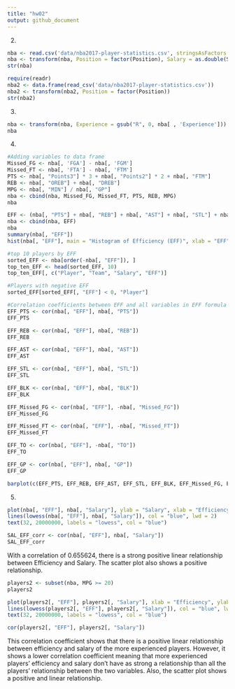 ```yaml
---
title: "hw02"
output: github_document
---
```


2)
```r
nba <- read.csv('data/nba2017-player-statistics.csv', stringsAsFactors = FALSE)
nba <- transform(nba, Position = factor(Position), Salary = as.double(Salary))
str(nba)
```
```r
require(readr)
nba2 <- data.frame(read_csv('data/nba2017-player-statistics.csv'))
nba2 <- transform(nba2, Position = factor(Position))
str(nba2)
```

3)
```r
nba <- transform(nba, Experience = gsub("R", 0, nba[ , 'Experience']))
nba
```

4)
```r
#Adding variables to data frame
Missed_FG <- nba[, 'FGA'] - nba[, 'FGM']
Missed_FT <- nba[, 'FTA'] - nba[, 'FTM']
PTS <- nba[, "Points3"] * 3 + nba[, "Points2"] * 2 + nba[, "FTM"]
REB <- nba[, "OREB"] + nba[, "DREB"]
MPG <- nba[, "MIN"] / nba[, "GP"] 
nba <- cbind(nba, Missed_FG, Missed_FT, PTS, REB, MPG)
nba
```
```r
EFF <- (nba[, "PTS"] + nba[, "REB"] + nba[, "AST"] + nba[, "STL"] + nba[, "BLK"] - nba[, "Missed_FG"] - nba[, "Missed_FT"] - nba[, "TO"]) / nba[, "GP"]
nba <- cbind(nba, EFF)
nba
summary(nba[, "EFF"])
hist(nba[, "EFF"], main = "Histogram of Efficiency (EFF)", xlab = "EFF", col = "gray")
```

```r
#top 10 players by EFF
sorted_EFF <- nba[order(-nba[, "EFF"]), ]
top_ten_EFF <- head(sorted_EFF, 10)
top_ten_EFF[, c("Player", "Team", "Salary", "EFF")]
```
```r
#Players with negative EFF
sorted_EFF[sorted_EFF[, "EFF"] < 0, "Player"]
```

```r
#Correlation coefficients between EFF and all variables in EFF formula
EFF_PTS <- cor(nba[, "EFF"], nba[, "PTS"])
EFF_PTS
```

```r
EFF_REB <- cor(nba[, "EFF"], nba[, "REB"])
EFF_REB
```

```r
EFF_AST <- cor(nba[, "EFF"], nba[, "AST"])
EFF_AST
```

```r
EFF_STL <- cor(nba[, "EFF"], nba[, "STL"])
EFF_STL
```

```r
EFF_BLK <- cor(nba[, "EFF"], nba[, "BLK"])
EFF_BLK
```

```r
EFF_Missed_FG <- cor(nba[, "EFF"], -nba[, "Missed_FG"])
EFF_Missed_FG
```

```r
EFF_Missed_FT <- cor(nba[, "EFF"], -nba[, "Missed_FT"])
EFF_Missed_FT
```

```r
EFF_TO <- cor(nba[, "EFF"], -nba[, "TO"])
EFF_TO
```

```r
EFF_GP <- cor(nba[, "EFF"], nba[, "GP"])
EFF_GP
```

```r
barplot(c(EFF_PTS, EFF_REB, EFF_AST, EFF_STL, EFF_BLK, EFF_Missed_FG, EFF_Missed_FT, EFF_TO), main = "Correlations between Player Stats and EFF", names.arg = c("PTS", "REB", "AST", "STL", "BLK", "Missed_FG", "Missed_FT", "TO"), cex.names = 0.6, ylim = c(-1, 1))
```

5)
```r
plot(nba[, "EFF"], nba[, "Salary"], ylab = "Salary", xlab = "Efficiency")
lines(lowess(nba[, "EFF"], nba[, "Salary"]), col = "blue", lwd = 2)
text(32, 20000000, labels = "lowess", col = "blue")
```

```r
SAL_EFF_corr <- cor(nba[, "EFF"], nba[, "Salary"])
SAL_EFF_corr
```
With a correlation of 0.655624, there is a strong positive linear relationship between Efficiency and Salary. The scatter plot also shows a positive relationship.
```r
players2 <- subset(nba, MPG >= 20)
players2
```

```r
plot(players2[, "EFF"], players2[, "Salary"], xlab = "Efficiency", ylab = "Salary")
lines(lowess(players2[, "EFF"], players2[, "Salary"]), col = "blue", lwd = 2)
text(32, 20000000, labels = "lowess", col = "blue")
```

```r
cor(players2[, "EFF"], players2[, "Salary"])
```
This correlation coefficient shows that there is a positive linear relationship between efficiency and salary of the more experienced players. However, it shows a lower correlation coefficient meaning that more experienced players' efficiency and salary don't have as strong a relationship than all the players' relationship between the two variables. Also, the scatter plot shows a positive and linear relationship.



